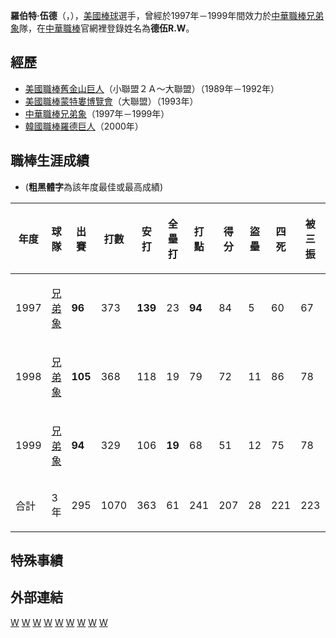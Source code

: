 {{Infobox CPBL player|
bgcolor1=#1c2841|
bgcolor2=#6d7380|
textcolor1=#FFF200|
textcolor2=#FFF200|
name=羅伯特·伍德|
image=|
birthdate={{birth_date_and_age|1967|1|4|mf=y}}|
birthplace={{USA}}[[俄亥俄州|俄亥俄州]]|
width=130|
position=外野手|
team=|
number=|
bats=左|
throws=左|
debutdate=3月4日|
debutyear=1997年|
debutteam=兄弟象|
statyear= 1999年|
stat1label=[[打擊率|打擊率]]|
stat1value=0.339|
stat2label=[[全壘打|全壘打]]|
stat2value=61|
stat3label=[[打點|打點]]|
stat3value=241|
|teams=<nowiki></nowiki>
*[[兄弟象|兄弟象]] （1997年－1999年）
|awards=<nowiki></nowiki>
*[[中華職棒打擊王|中華職棒打擊王]]：1997
*[[中華職棒安打王|中華職棒安打王]]：1997
*[[中華職棒全壘打王|中華職棒全壘打王]]：1999
*[[中華職棒打點王|中華職棒打點王]]：1997
*[[中華職棒最佳十人獎|中華職棒最佳十人獎]]（外野手）：1997、1998、1999
*[[中華職棒金手套獎|中華職棒金手套獎]]（外野手）：1997、1999
*[[中華職棒單月MVP|中華職棒單月MVP]]：1999/04
*[[中華職棒銀棒獎|中華職棒銀棒獎]]：1997、1999
*[[中華職棒明星賽|中華職棒明星賽]]：1997、1998、1999
}}
'''羅伯特·伍德'''（{{lang-en|'''Robert Wood'''}}，{{bd|1967年|1月4日|||Wood}}），[[美國|美國]][[棒球|棒球]]選手，曾經於1997年－1999年間效力於[[中華職棒|中華職棒]][[兄弟象|兄弟象]]隊，在[[中華職棒|中華職棒]]官網裡登錄姓名為'''德伍R.W'''。

==經歷==
*[[美國職棒|美國職棒]][[舊金山巨人|舊金山巨人]]（小聯盟２Ａ～大聯盟）（1989年－1992年） 
*[[美國職棒|美國職棒]][[蒙特婁博覽會|蒙特婁博覽會]]（大聯盟）（1993年） 
*[[中華職棒|中華職棒]][[兄弟象|兄弟象]]（1997年－1999年） 
*[[韓國職棒|韓國職棒]][[羅德巨人|羅德巨人]]（2000年） 
==職棒生涯成績==
*('''粗黑體字'''為該年度最佳或最高成績)
{|Border=1 WIDTH=800PX
|- align=center
!年度||球隊||出賽||打數||安打||全壘打||打點||得分||盜壘||四死||被三振||壘打數||雙殺打||打擊率||上壘率||長打率||整體攻擊指數
|- align=center
|1997||[[兄弟象|兄弟象]]||'''96'''||373||'''139'''||23||'''94'''||84||5||60||67||'''250'''||5||'''0.373'''||0.456||0.670||1.126
|- align=center
|1998||[[兄弟象|兄弟象]]||'''105'''||368||118||19||79||72||11||86||78||212||5||0.321||0.444||0.576||1.020
|- align=center
|1999||[[兄弟象|兄弟象]]||'''94'''||329||106||'''19'''||68||51||12||75||78||'''185'''||'''16'''||0.322||'''0.445'''||0.562||'''1.007'''
|- align=center style="color:black; background-color:yellow"
|合計||3年||295||1070||363||61||241||207||28||221||223||647||26||0.339||0.449||0.605||1.054
|}

==特殊事績==
==外部連結==
{{start box}}
{{s-before|[[曾貴章|曾貴章]]}}
{{s-title|[[中華職棒安打王|中華職棒安打王]]|1997年}}
{{s-after|[[喬治·怪力男|怪力男]]}}
{{s-before|[[鷹俠L.I|鷹俠]]}}
{{s-title|[[中華職棒打點王|中華職棒打點王]]|1997年}}
{{s-after|[[喬治·怪力男|怪力男]]}}
{{s-before|[[路易士·度士|路易士]]}}
{{s-title|[[中華職棒打擊王|中華職棒打擊王]]|1997年}}
{{s-after|[[喬治·怪力男|怪力男]]}}
{{s-before|[[喬治·怪力男|怪力男]]}}
{{s-title|[[中華職棒|中華職棒]]全壘打王|1999年}}
{{s-after|[[林仲秋|林仲秋]]}}
{{end box}}
{{台灣棒球維基館|德伍R.W}}
{{棒球選手小作品}}

[[Category:兄弟象隊球員|W]]
[[Category:中華職棒安打王得主|W]]
[[Category:中華職棒打點王得主|W]]
[[Category:中華職棒打擊王得主|W]]
[[Category:中華職棒外籍球員|W]]
[[Category:中華職棒全壘打王得主|W]]
[[Category:舊金山巨人隊球員|W]]
[[Category:蒙特婁博覽會隊球員|W]]
[[Category:美國旅台棒球運動員|W]]